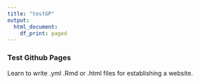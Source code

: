 ```yaml
---
title: "testGP"
output:
  html_document:
    df_print: paged
---
```

### Test Github Pages
Learn to write .yml .Rmd or .html files for establishing a website.
